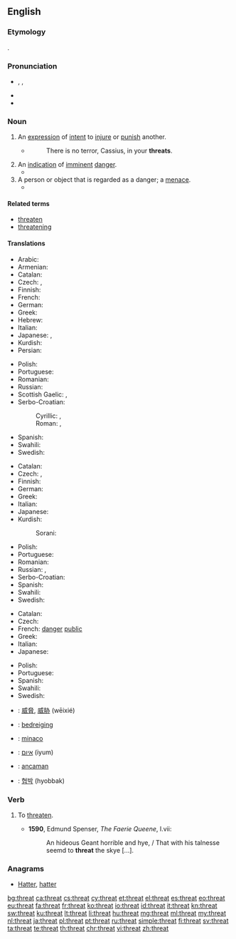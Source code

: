 ==English==

===Etymology===
{{etyl|ang|en}} {{term/t|ang|þrēat||crowd, army}}.

===Pronunciation===
* {{a|UK|US}} {{enPR|thrĕt}}, {{IPA|/θɹɛt/}}, {{X-SAMPA|/TrEt/}}
* {{audio|en-us-threat.ogg|Audio (US)}}
* {{rhymes|ɛt}}

===Noun===
{{en-noun}}

# An [[expression]] of [[intent]] to [[injure]] or [[punish]] another.
#* {{w|William Shakespeare}}
#*: There is no terror, Cassius, in your '''threats'''.
# An [[indication]] of [[imminent]] [[danger]].
#*{{quote-magazine|year=2013|month=May-June|author=[http://www.americanscientist.org/authors/detail/katrina-g-claw Katrina G. Claw]
|title=[http://www.americanscientist.org/issues/feature/2013/3/rapid-evolution-in-eggs-and-sperm Rapid Evolution in Eggs and Sperm]
|volume=101|issue=3|magazine={{w|American Scientist}}
|passage=Many genes with reproductive roles also have antibacterial and immune functions, which indicate that the '''threat''' of microbial attack on the sperm or egg may be a major influence on rapid evolution during reproduction.}}
# A person or object that is regarded as a danger; a [[menace]].
#* {{quote-news|year=2011|date=September 2|author=Phil McNulty|work=BBC
|title=[http://news.bbc.co.uk/sport2/hi/football/14770875.stm Bulgaria 0-3 England]
|passage=Rooney's United team-mate Chris Smalling was given his debut at right-back and was able to adjust to the international stage in relatively relaxed fashion as Bulgaria barely posed a '''threat''' of any consequence.}}

====Related terms====
* [[threaten]]
* [[threatening]]

====Translations====
{{trans-top|expression of intent to injure or punish another}}
* Arabic: {{t-|ar|تهديد|tr=tahdid|m}}
* Armenian: {{t-|hy|սպառնալիք|sc=Armn}}
* Catalan: {{t+|ca|amenaça|f}}
* Czech: {{t-|cs|hrozba|f}}, {{t-|cs|výhrůžka|f}}
* Finnish: {{t+|fi|uhkaus}}
* French: {{t+|fr|menace|f}}
* German: {{t+|de|Drohung|f}}
* Greek: {{t+|el|απειλή|f|tr=apilí}}
* Hebrew: {{t+|he|איום|m|tr=iyum|sc=Hebr}}
* Italian: {{t+|it|minaccia|f}}
* Japanese: {{t-|ja|脅迫|tr=kyōhaku}}, {{t-|ja|脅かし|tr=odokashi}}
* Kurdish: {{t+|ku|tehdît}}
* Persian: {{t+|fa|تهدید}}
{{trans-mid}}
* Polish: {{t-|pl|groźba|f}}
* Portuguese: {{t+|pt|ameaça}}
* Romanian: {{t-|ro|amenințare|f}}
* Russian: {{t+|ru|угроза|f|tr=ugróza}}
* Scottish Gaelic: {{t-|gd|bagairt|f}}, {{t-|gd|bagradh|m}}
* Serbo-Croatian:
*: Cyrillic: {{t-|sh|пријетња|sc=Cyrl}}, {{t-|sh|претња|f|sc=Cyrl}}
*: Roman: {{t-|sh|prijetnja|f}}, {{t-|sh|pretnja|f}}
* Spanish: {{t+|es|amenaza|f}}
* Swahili: {{t+|sw|tisho}}
* Swedish: {{t+|sv|hot|n}}
{{trans-bottom}}

{{trans-top|indication of imminent danger}}
* Catalan: {{t+|ca|amenaça|f}}
* Czech: {{t-|cs|hrozba|f}}, {{t-|cs|ohrožení|n}}
* Finnish: {{t+|fi|uhka}}
* German: {{t+|de|Bedrohung|f}}
* Greek: {{t+|el|απειλή|f|tr=apilí}}
* Italian: {{t+|it|minaccia|f}}
* Japanese: {{t-|ja|脅威|tr=kyōi}}
* Kurdish:
*: Sorani: {{t+|ku|هه‌ڕه‌شه‌|sc=ku-Arab}}
{{trans-mid}}
* Polish: {{t+|pl|zagrożenie|n}}
* Portuguese: {{t+|pt|ameaça}}
* Romanian: {{t-|ro|amenințare|f}}
* Russian: {{t+|ru|угроза|f|tr=ugróza}}, {{t+|ru|опасность|f|tr=opásnost'}}
* Serbo-Croatian: {{t-|sh|prijetnja|f}}
* Spanish: {{t+|es|amenaza|f}}
* Swahili: {{t+|sw|tisho}}
* Swedish: {{t+|sv|hot|n}}
{{trans-bottom}}

{{trans-top|person regarded as a danger}}
* Catalan: {{t+|ca|amenaça|f}}
* Czech: {{t-|cs|hrozba}}
* French: [[danger]] [[public]] {{m}}
* Greek: {{t+|el|απειλή|f|tr=apilí}}
* Italian: {{t+|it|minaccia|f}}
* Japanese: {{t-|ja|脅威|tr=kyōi}}
{{trans-mid}}
* Polish: {{t+|pl|zagrożenie|n}}
* Portuguese: {{t+|pt|ameaça}}
* Spanish: {{t+|es|amenaza|f}}
* Swahili: {{t+|sw|tisho}}
* Swedish: {{t+|sv|hot|n}}
{{trans-bottom}}

{{checktrans-top}}
* {{ttbc|cmn}}: [[威脅]], [[威胁]] (wēixié)
* {{ttbc|nl}}: [[bedreiging]] {{f}}
* {{ttbc|eo}}: [[minaco]]
* {{ttbc|he}}: [[איום]] (iyum)
* {{ttbc|id}}: [[ancam|ancaman]]
* {{ttbc|ko}}: [[협박]] (hyobbak)
{{trans-bottom}}

===Verb===
{{en-verb}}

# {{context|archaic|lang=en}} To [[threaten]].
#* '''1590''', Edmund Spenser, ''The Faerie Queene'', I.vii:
#*: An hideous Geant horrible and hye, / That with his talnesse seemd to '''threat''' the skye [...].

===Anagrams===
* [[Hatter#English|Hatter]], [[hatter#English|hatter]]

[[bg:threat]]
[[ca:threat]]
[[cs:threat]]
[[cy:threat]]
[[et:threat]]
[[el:threat]]
[[es:threat]]
[[eo:threat]]
[[eu:threat]]
[[fa:threat]]
[[fr:threat]]
[[ko:threat]]
[[io:threat]]
[[id:threat]]
[[it:threat]]
[[kn:threat]]
[[sw:threat]]
[[ku:threat]]
[[lt:threat]]
[[li:threat]]
[[hu:threat]]
[[mg:threat]]
[[ml:threat]]
[[my:threat]]
[[nl:threat]]
[[ja:threat]]
[[pl:threat]]
[[pt:threat]]
[[ru:threat]]
[[simple:threat]]
[[fi:threat]]
[[sv:threat]]
[[ta:threat]]
[[te:threat]]
[[th:threat]]
[[chr:threat]]
[[vi:threat]]
[[zh:threat]]